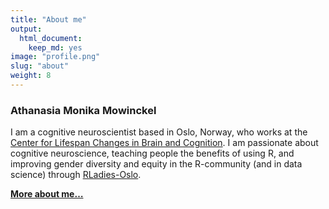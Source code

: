 ```yaml
---
title: "About me"
output:
  html_document:
    keep_md: yes
image: "profile.png"
slug: "about"
weight: 8
---
```


### Athanasia Monika Mowinckel

I am a cognitive neuroscientist based in Oslo, Norway, who works at the [Center for Lifespan Changes in Brain and Cognition](www.oslobrains.no). I am passionate about cognitive neuroscience, teaching people the benefits of using R, and improving gender diversity and equity in the R-community (and in data science) through [RLadies-Oslo](www.twitter.com/RLadies_Oslo). 

**[More about me...](/aboutme/)**
